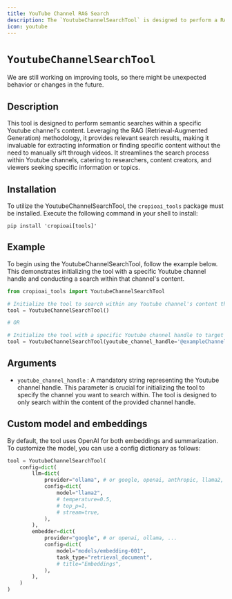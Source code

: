 ```yaml
---
title: YouTube Channel RAG Search
description: The `YoutubeChannelSearchTool` is designed to perform a RAG (Retrieval-Augmented Generation) search within the content of a Youtube channel.
icon: youtube
---
```


# `YoutubeChannelSearchTool`

<Note>
    We are still working on improving tools, so there might be unexpected behavior or changes in the future.
</Note>

## Description

This tool is designed to perform semantic searches within a specific Youtube channel's content. 
Leveraging the RAG (Retrieval-Augmented Generation) methodology, it provides relevant search results, 
making it invaluable for extracting information or finding specific content without the need to manually sift through videos. 
It streamlines the search process within Youtube channels, catering to researchers, content creators, and viewers seeking specific information or topics.

## Installation

To utilize the YoutubeChannelSearchTool, the `cropioai_tools` package must be installed. Execute the following command in your shell to install:

```shell
pip install 'cropioai[tools]'
```

## Example

To begin using the YoutubeChannelSearchTool, follow the example below. 
This demonstrates initializing the tool with a specific Youtube channel handle and conducting a search within that channel's content.

```python Code
from cropioai_tools import YoutubeChannelSearchTool

# Initialize the tool to search within any Youtube channel's content the agent learns about during its execution
tool = YoutubeChannelSearchTool()

# OR

# Initialize the tool with a specific Youtube channel handle to target your search
tool = YoutubeChannelSearchTool(youtube_channel_handle='@exampleChannel')
```

## Arguments

- `youtube_channel_handle` : A mandatory string representing the Youtube channel handle. This parameter is crucial for initializing the tool to specify the channel you want to search within. The tool is designed to only search within the content of the provided channel handle.

## Custom model and embeddings

By default, the tool uses OpenAI for both embeddings and summarization. To customize the model, you can use a config dictionary as follows:

```python Code
tool = YoutubeChannelSearchTool(
    config=dict(
        llm=dict(
            provider="ollama", # or google, openai, anthropic, llama2, ...
            config=dict(
                model="llama2",
                # temperature=0.5,
                # top_p=1,
                # stream=true,
            ),
        ),
        embedder=dict(
            provider="google", # or openai, ollama, ...
            config=dict(
                model="models/embedding-001",
                task_type="retrieval_document",
                # title="Embeddings",
            ),
        ),
    )
)
```